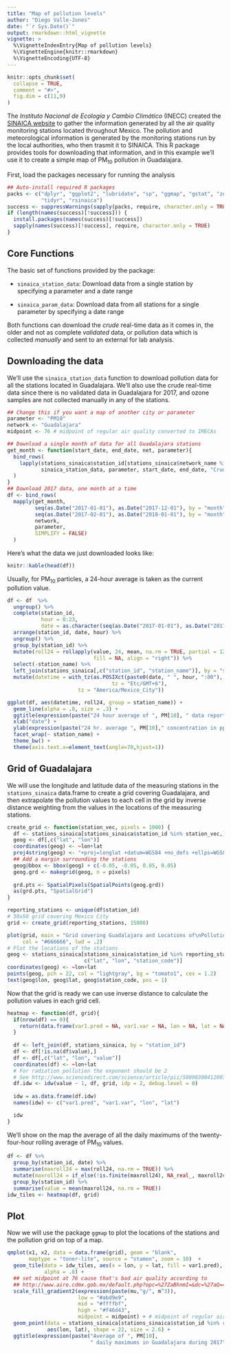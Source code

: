 ```yaml
---
title: "Map of pollution levels"
author: "Diego Valle-Jones"
date: "`r Sys.Date()`"
output: rmarkdown::html_vignette
vignette: >
  %\VignetteIndexEntry{Map of pollution levels}
  %\VignetteEngine{knitr::rmarkdown}
  %\VignetteEncoding{UTF-8}
---
```


```r
knitr::opts_chunk$set(
  collapse = TRUE,
  comment = "#>",
  fig.dim = c(11,9)
)
```

The *Instituto Nacional de Ecología y Cambio Climático* (INECC) created the [SINAICA website](https://sinaica.inecc.gob.mx)
to gather the information generated by all the air quality
monitoring stations located throughout Mexico. The pollution and meteorological information is generated by the monitoring stations run by the local authorities, who then trasmit it
to SINAICA. This R package provides tools for downloading that information, and in this example we'll use it to create a simple map of PM<sub>10</sub> pollution in Guadalajara.

First, load the packages necessary for running the analysis

```r
## Auto-install required R packages
packs <- c("dplyr", "ggplot2", "lubridate", "sp", "ggmap", "gstat", "zoo", 
           "tidyr", "rsinaica")
success <- suppressWarnings(sapply(packs, require, character.only = TRUE))
if (length(names(success)[!success])) {
  install.packages(names(success)[!success])
  sapply(names(success)[!success], require, character.only = TRUE)
}
```

## Core Functions

The basic set of functions provided by the package:

* `sinaica_station_data`: Download data from a single station by specifying a parameter and a date range

* `sinaica_param_data`: Download data from all stations for a single parameter by specifying a date range

Both functions can download the *crude* real-time data as it comes in, the older and not as complete *validated* data, or pollution data which is collected *manually* and sent to an external for lab analysis.

## Downloading the data

We'll use the `sinaica_station_data` function to download pollution data for all the stations located in Guadalajara. We'll also use the crude real-time data since there is no validated data in Guadalajara for 2017, and ozone samples are not collected manually in any of the stations.


```r
## Change this if you want a map of another city or parameter
parameter <- "PM10"
network <- "Guadalajara"
midpoint <- 76 # midpoint of regular air quality converted to IMECAs

## Download a single month of data for all Guadalajara stations
get_month <- function(start_date, end_date, net, parameter){
  bind_rows(
    lapply(stations_sinaica$station_id[stations_sinaica$network_name %in% net],
           sinaica_station_data, parameter, start_date, end_date, "Crude")
  )
}
## Download 2017 data, one month at a time
df <- bind_rows(
  mapply(get_month,
         seq(as.Date("2017-01-01"), as.Date("2017-12-01"), by = "month"),
         seq(as.Date("2017-02-01"), as.Date("2018-01-01"), by = "month") - 1,
         network, 
         parameter,
         SIMPLIFY = FALSE)
  )
```


Here’s what the data we just downloaded looks like:

```r
knitr::kable(head(df))
```

Usually, for PM<sub>10</sub> particles, a 24-hour average is taken as the current pollution value. 

```r
df <- df  %>% 
  ungroup() %>%
  complete(station_id,
           hour = 0:23,
           date = as.character(seq(as.Date("2017-01-01"), as.Date("2017-12-31"), by = "day"))) %>%
  arrange(station_id, date, hour) %>%
  ungroup() %>%
  group_by(station_id) %>%
  mutate(roll24 = rollapply(value, 24, mean, na.rm = TRUE, partial = 12, 
                            fill = NA, align = "right")) %>%
  select(-station_name) %>%
  left_join(stations_sinaica[,c("station_id", "station_name")], by = "station_id") %>%
  mutate(datetime = with_tz(as.POSIXct(paste0(date, " ", hour, ":00"), 
                                  tz = "Etc/GMT+6"),
                       tz = "America/Mexico_City"))

ggplot(df, aes(datetime, roll24, group = station_name)) +
  geom_line(alpha = .8, size = .3) +
  ggtitle(expression(paste("24 hour average of ", PM[10], " data reported by Guadalajara stations"))) +
  xlab("date") +
  ylab(expression(paste("24 hr. average ", PM[10]," concentration in ppm"))) +
  facet_wrap(~ station_name) +
  theme_bw() +
  theme(axis.text.x=element_text(angle=70,hjust=1))
```

## Grid of Guadalajara

We will use the longitude and latitude data of the measuring stations in the `stations_sinaica` data.frame to create a grid covering Guadalajara, and then extrapolate the pollution values to each cell in the grid by inverse distance weighting from the values in the locations of the measuring stations.

```r
create_grid <- function(station_vec, pixels = 1000) {
  df <- stations_sinaica[stations_sinaica$station_id %in% station_vec,]
  geog <- df[,c("lat", "lon")]
  coordinates(geog) <- ~lon+lat
  proj4string(geog) <- "+proj=longlat +datum=WGS84 +no_defs +ellps=WGS84 +towgs84=0,0,0"
  ## Add a margin surrounding the stations
  geog@bbox <- bbox(geog) + c(-0.05, -0.05, 0.05, 0.05)
  geog.grd <- makegrid(geog, n = pixels)
  
  grd.pts <- SpatialPixels(SpatialPoints(geog.grd))
  as(grd.pts, "SpatialGrid")
}

reporting_stations <- unique(df$station_id)
# 50x50 grid covering Mexico City
grid <- create_grid(reporting_stations, 15000)

plot(grid, main = "Grid covering Guadalajara and Locations of\nPollution Measuring Stations (red)",
     col = "#666666", lwd = .2)
# Plot the locations of the stations
geog <- stations_sinaica[stations_sinaica$station_id %in% reporting_stations, 
                         c("lat", "lon", "station_code")]
coordinates(geog) <- ~lon+lat
points(geog, pch = 22, col = "lightgray", bg = "tomato1", cex = 1.2)
text(geog$lon, geog$lat, geog$station_code, pos = 1)
```
Now that the grid is ready we can use inverse distance to calculate the pollution values in each grid cell.

```r
heatmap <- function(df, grid){
  if(nrow(df) == 0){
    return(data.frame(var1.pred = NA, var1.var = NA, lon = NA, lat = NA))
  }
  
  df <- left_join(df, stations_sinaica, by = "station_id")
  df <- df[!is.na(df$value),]
  df <- df[,c("lat", "lon", "value")]
  coordinates(df) <- ~lon+lat
  # For radiation pollution the exponent should be 2
  # See http://www.sciencedirect.com/science/article/pii/S009830041200372X
  df.idw <- idw(value ~ 1, df, grid, idp = 2, debug.level = 0)
  
  idw = as.data.frame(df.idw)
  names(idw) <- c("var1.pred", "var1.var", "lon", "lat")

  idw
}
```

We'll show on the map the average of all the daily maximums of the twenty-four-hour rolling average of PM<sub>10</sub> values.

```r
df <- df %>%
  group_by(station_id, date) %>%
  summarise(maxroll24 = max(roll24, na.rm = TRUE)) %>% 
  mutate(maxroll24 = if_else(!is.finite(maxroll24), NA_real_, maxroll24)) %>%
  group_by(station_id) %>%
  summarise(value = mean(maxroll24, na.rm = TRUE))
idw_tiles <- heatmap(df, grid)
```
## Plot

Now we will use the package `ggmap` to plot the locations of the stations and the pollution grid on top of a map.

```r
qmplot(x1, x2, data = data.frame(grid), geom = "blank", 
       maptype = "toner-lite", source = "stamen", zoom = 10)  +
  geom_tile(data = idw_tiles, aes(x = lon, y = lat, fill = var1.pred), 
            alpha = .8) + 
  ## set midpoint at 76 cause that's bad air quality according to
  ## http://www.aire.cdmx.gob.mx/default.php?opc=%27ZaBhnmI=&dc=%27aQ==
  scale_fill_gradient2(expression(paste(mu,"g/", m^3)), 
                       low = "#abd9e9",
                       mid = "#ffffbf",
                       high = "#f46d43",
                       midpoint = midpoint) + # midpoint of regular air quality converted from IMECAs
  geom_point(data = stations_sinaica[stations_sinaica$station_id %in% reporting_stations, ],
             aes(lon, lat), shape = 22, size = 2.6) +
  ggtitle(expression(paste("Average of ", PM[10], 
                           " daily maximums in Guadalajara during 2017")))
```
